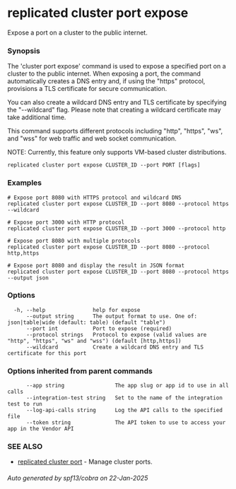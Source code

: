 # replicated cluster port expose

Expose a port on a cluster to the public internet.

### Synopsis

The 'cluster port expose' command is used to expose a specified port on a cluster to the public internet. When exposing a port, the command automatically creates a DNS entry and, if using the "https" protocol, provisions a TLS certificate for secure communication.

You can also create a wildcard DNS entry and TLS certificate by specifying the "--wildcard" flag. Please note that creating a wildcard certificate may take additional time.

This command supports different protocols including "http", "https", "ws", and "wss" for web traffic and web socket communication.

NOTE: Currently, this feature only supports VM-based cluster distributions.

```
replicated cluster port expose CLUSTER_ID --port PORT [flags]
```

### Examples

```
# Expose port 8080 with HTTPS protocol and wildcard DNS
replicated cluster port expose CLUSTER_ID --port 8080 --protocol https --wildcard

# Expose port 3000 with HTTP protocol
replicated cluster port expose CLUSTER_ID --port 3000 --protocol http

# Expose port 8080 with multiple protocols
replicated cluster port expose CLUSTER_ID --port 8080 --protocol http,https

# Expose port 8080 and display the result in JSON format
replicated cluster port expose CLUSTER_ID --port 8080 --protocol https --output json
```

### Options

```
  -h, --help               help for expose
      --output string      The output format to use. One of: json|table|wide (default: table) (default "table")
      --port int           Port to expose (required)
      --protocol strings   Protocol to expose (valid values are "http", "https", "ws" and "wss") (default [http,https])
      --wildcard           Create a wildcard DNS entry and TLS certificate for this port
```

### Options inherited from parent commands

```
      --app string                The app slug or app id to use in all calls
      --integration-test string   Set to the name of the integration test to run
      --log-api-calls string      Log the API calls to the specified file
      --token string              The API token to use to access your app in the Vendor API
```

### SEE ALSO

* [replicated cluster port](replicated-cli-cluster-port)	 - Manage cluster ports.

###### Auto generated by spf13/cobra on 22-Jan-2025
